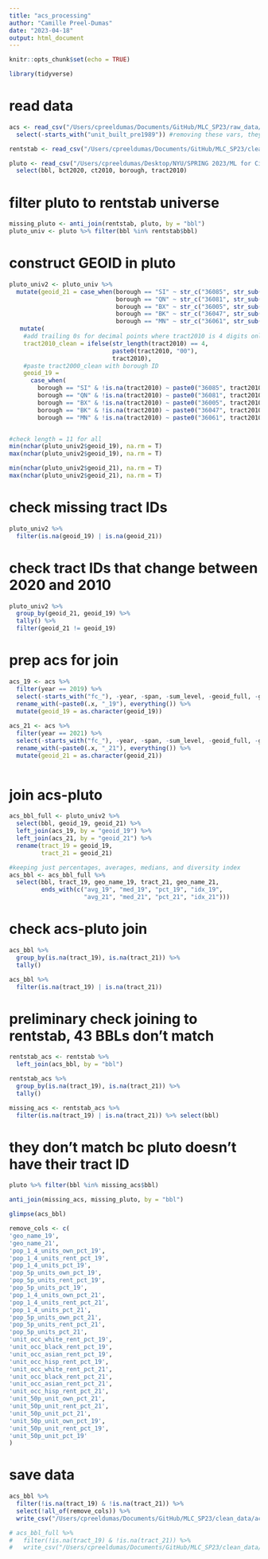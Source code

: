 ```yaml
---
title: "acs_processing"
author: "Camille Preel-Dumas"
date: "2023-04-18"
output: html_document
---
```


```r
knitr::opts_chunk$set(echo = TRUE)
```

```r
library(tidyverse)
```

# read data
```r
acs <- read_csv("/Users/cpreeldumas/Documents/GitHub/MLC_SP23/raw_data/acs5yr_tract.csv") %>% 
  select(-starts_with("unit_built_pre1989")) #removing these vars, they're all NA

rentstab <- read_csv("/Users/cpreeldumas/Documents/GitHub/MLC_SP23/clean_data/rs_shares_19_21.csv")

pluto <- read_csv("/Users/cpreeldumas/Desktop/NYU/SPRING 2023/ML for Cities/Project/pluto_23v1.csv") %>% 
  select(bbl, bct2020, ct2010, borough, tract2010)
```

# filter pluto to rentstab universe
```r
missing_pluto <- anti_join(rentstab, pluto, by = "bbl")
pluto_univ <- pluto %>% filter(bbl %in% rentstab$bbl)
```

# construct GEOID in pluto
```r
pluto_univ2 <- pluto_univ %>% 
  mutate(geoid_21 = case_when(borough == "SI" ~ str_c("36085", str_sub(bct2020, start = 2, end = 7)),
                              borough == "QN" ~ str_c("36081", str_sub(bct2020, start = 2, end = 7)),
                              borough == "BX" ~ str_c("36005", str_sub(bct2020, start = 2, end = 7)),
                              borough == "BK" ~ str_c("36047", str_sub(bct2020, start = 2, end = 7)),
                              borough == "MN" ~ str_c("36061", str_sub(bct2020, start = 2, end = 7)))) %>% 
   mutate(
    #add trailing 0s for decimal points where tract2010 is 4 digits only
    tract2010_clean = ifelse(str_length(tract2010) == 4, 
                             paste0(tract2010, "00"),
                             tract2010),
    #paste tract2000_clean with borough ID
    geoid_19 =
      case_when(
        borough == "SI" & !is.na(tract2010) ~ paste0("36085", tract2010_clean),
        borough == "QN" & !is.na(tract2010) ~ paste0("36081", tract2010_clean),
        borough == "BX" & !is.na(tract2010) ~ paste0("36005", tract2010_clean),
        borough == "BK" & !is.na(tract2010) ~ paste0("36047", tract2010_clean),
        borough == "MN" & !is.na(tract2010) ~ paste0("36061", tract2010_clean)))


#check length = 11 for all
min(nchar(pluto_univ2$geoid_19), na.rm = T)
max(nchar(pluto_univ2$geoid_19), na.rm = T)

min(nchar(pluto_univ2$geoid_21), na.rm = T)
max(nchar(pluto_univ2$geoid_21), na.rm = T)
```

# check missing tract IDs
```r
pluto_univ2 %>% 
  filter(is.na(geoid_19) | is.na(geoid_21))
```

# check tract IDs that change between 2020 and 2010
```r
pluto_univ2 %>% 
  group_by(geoid_21, geoid_19) %>% 
  tally() %>% 
  filter(geoid_21 != geoid_19)
```

# prep acs for join
```r
acs_19 <- acs %>% 
  filter(year == 2019) %>% 
  select(-starts_with("fc_"), -year, -span, -sum_level, -geoid_full, -geo_type) %>% 
  rename_with(~paste0(.x, "_19"), everything()) %>% 
  mutate(geoid_19 = as.character(geoid_19))
  
acs_21 <- acs %>% 
  filter(year == 2021) %>% 
  select(-starts_with("fc_"), -year, -span, -sum_level, -geoid_full, -geo_type) %>% 
  rename_with(~paste0(.x, "_21"), everything()) %>% 
  mutate(geoid_21 = as.character(geoid_21))
  
```

# join acs-pluto
```r
acs_bbl_full <- pluto_univ2 %>% 
  select(bbl, geoid_19, geoid_21) %>% 
  left_join(acs_19, by = "geoid_19") %>% 
  left_join(acs_21, by = "geoid_21") %>% 
  rename(tract_19 = geoid_19, 
         tract_21 = geoid_21)

#keeping just percentages, averages, medians, and diversity index
acs_bbl <- acs_bbl_full %>% 
  select(bbl, tract_19, geo_name_19, tract_21, geo_name_21, 
         ends_with(c("avg_19", "med_19", "pct_19", "idx_19",
                     "avg_21", "med_21", "pct_21", "idx_21")))
```

# check acs-pluto join
```r
acs_bbl %>% 
  group_by(is.na(tract_19), is.na(tract_21)) %>% 
  tally()

acs_bbl %>% 
  filter(is.na(tract_19) | is.na(tract_21))

```

# preliminary check joining to rentstab, 43 BBLs don't match
```r
rentstab_acs <- rentstab %>% 
  left_join(acs_bbl, by = "bbl") 

rentstab_acs %>% 
  group_by(is.na(tract_19), is.na(tract_21)) %>% 
  tally()

missing_acs <- rentstab_acs %>% 
  filter(is.na(tract_19) | is.na(tract_21)) %>% select(bbl)
```

# they don't match bc pluto doesn't have their tract ID
```r
pluto %>% filter(bbl %in% missing_acs$bbl)

anti_join(missing_acs, missing_pluto, by = "bbl")
```


```r
glimpse(acs_bbl)

remove_cols <- c(
'geo_name_19',
'geo_name_21',
'pop_1_4_units_own_pct_19',
'pop_1_4_units_rent_pct_19',
'pop_1_4_units_pct_19',
'pop_5p_units_own_pct_19',
'pop_5p_units_rent_pct_19',
'pop_5p_units_pct_19',
'pop_1_4_units_own_pct_21',
'pop_1_4_units_rent_pct_21',
'pop_1_4_units_pct_21',
'pop_5p_units_own_pct_21',
'pop_5p_units_rent_pct_21',
'pop_5p_units_pct_21',
'unit_occ_white_rent_pct_19',
'unit_occ_black_rent_pct_19',
'unit_occ_asian_rent_pct_19',
'unit_occ_hisp_rent_pct_19',
'unit_occ_white_rent_pct_21',
'unit_occ_black_rent_pct_21',
'unit_occ_asian_rent_pct_21',
'unit_occ_hisp_rent_pct_21',
'unit_50p_unit_own_pct_21',
'unit_50p_unit_rent_pct_21',
'unit_50p_unit_pct_21',
'unit_50p_unit_own_pct_19',
'unit_50p_unit_rent_pct_19',
'unit_50p_unit_pct_19'
)
```

# save data
```r
acs_bbl %>% 
  filter(!is.na(tract_19) & !is.na(tract_21)) %>%
  select(!all_of(remove_cols)) %>% 
  write_csv("/Users/cpreeldumas/Documents/GitHub/MLC_SP23/clean_data/acs_bbl.csv")

# acs_bbl_full %>% 
#   filter(!is.na(tract_19) & !is.na(tract_21)) %>%
#   write_csv("/Users/cpreeldumas/Documents/GitHub/MLC_SP23/clean_data/acs_bbl_full.csv")
```


